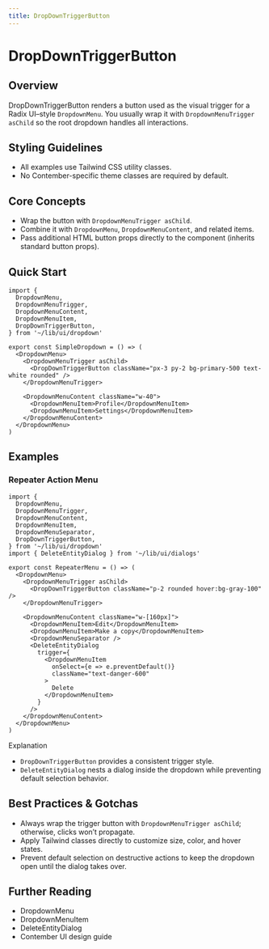```yaml
---
title: DropDownTriggerButton
---
```


<!-- Edited by human: false -->
<!-- Examples count: 1 -->
<!-- Source examples: 0 -->
<!-- Playground examples: 1 -->
<!-- External examples: 0 -->
<!-- Import examples: 1 -->

# DropDownTriggerButton

## Overview
DropDownTriggerButton renders a button used as the visual trigger for a Radix UI–style `DropdownMenu`.
You usually wrap it with `DropdownMenuTrigger asChild` so the root dropdown handles all interactions.

## Styling Guidelines
* All examples use Tailwind CSS utility classes.
* No Contember-specific theme classes are required by default.

## Core Concepts
* Wrap the button with `DropdownMenuTrigger asChild`.
* Combine it with `DropdownMenu`, `DropdownMenuContent`, and related items.
* Pass additional HTML button props directly to the component (inherits standard button props).

## Quick Start
```tsx
import {
  DropdownMenu,
  DropdownMenuTrigger,
  DropdownMenuContent,
  DropdownMenuItem,
  DropDownTriggerButton,
} from '~/lib/ui/dropdown'

export const SimpleDropdown = () => (
  <DropdownMenu>
    <DropdownMenuTrigger asChild>
      <DropDownTriggerButton className="px-3 py-2 bg-primary-500 text-white rounded" />
    </DropdownMenuTrigger>

    <DropdownMenuContent className="w-40">
      <DropdownMenuItem>Profile</DropdownMenuItem>
      <DropdownMenuItem>Settings</DropdownMenuItem>
    </DropdownMenuContent>
  </DropdownMenu>
)
```

## Examples

### Repeater Action Menu
```tsx
import {
  DropdownMenu,
  DropdownMenuTrigger,
  DropdownMenuContent,
  DropdownMenuItem,
  DropdownMenuSeparator,
  DropDownTriggerButton,
} from '~/lib/ui/dropdown'
import { DeleteEntityDialog } from '~/lib/ui/dialogs'

export const RepeaterMenu = () => (
  <DropdownMenu>
    <DropdownMenuTrigger asChild>
      <DropDownTriggerButton className="p-2 rounded hover:bg-gray-100" />
    </DropdownMenuTrigger>

    <DropdownMenuContent className="w-[160px]">
      <DropdownMenuItem>Edit</DropdownMenuItem>
      <DropdownMenuItem>Make a copy</DropdownMenuItem>
      <DropdownMenuSeparator />
      <DeleteEntityDialog
        trigger={
          <DropdownMenuItem
            onSelect={e => e.preventDefault()}
            className="text-danger-600"
          >
            Delete
          </DropdownMenuItem>
        }
      />
    </DropdownMenuContent>
  </DropdownMenu>
)
```
Explanation
* `DropDownTriggerButton` provides a consistent trigger style.
* `DeleteEntityDialog` nests a dialog inside the dropdown while preventing default selection behavior.

## Best Practices & Gotchas
* Always wrap the trigger button with `DropdownMenuTrigger asChild`; otherwise, clicks won’t propagate.
* Apply Tailwind classes directly to customize size, color, and hover states.
* Prevent default selection on destructive actions to keep the dropdown open until the dialog takes over.

## Further Reading
* DropdownMenu
* DropdownMenuItem
* DeleteEntityDialog
* Contember UI design guide

<!-- End of Generated Documentation -->
